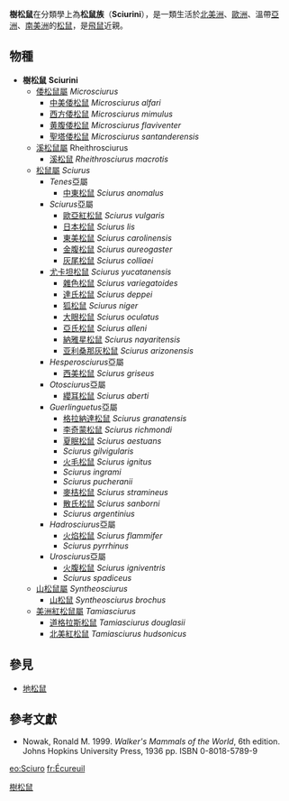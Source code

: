{{Automatic Taxobox
| fossil_range = [[中新世|中新世]]中期 - 現今
| image = Japanese Squirrel edit2.jpg
| image_width = 250px
| image_caption = [[日本松鼠|日本松鼠]] ''Sciurus lis''
| taxon = Sciurini
| authority = [[Gotthelf_Fischer|G. Fischer]], 1817
| type_genus = ''[[Sciurus|Sciurus]]''
| type_genus_authority = [[Carl_Linnaeus|Linnaeus]], [[自然系統第十版|1758]]
| subdivision_ranks = [[屬|屬]]
| subdivision = 
*[[倭松鼠屬|倭松鼠屬]] ''Microsciurus''
*[[溪松鼠屬|溪松鼠屬]] ''Rheithrosciurus''
*[[松鼠屬|松鼠屬]] ''Sciurus''
*[[山松鼠屬|山松鼠屬]] ''Syntheosciurus'' 
*[[美洲紅松鼠屬|美洲紅松鼠屬]] ''Tamiasciurus''
}}

'''樹松鼠'''在分類學上為'''松鼠族'''（'''Sciurini'''），是一類生活於[[北美洲|北美洲]]、[[歐洲|歐洲]]、溫帶[[亞洲|亞洲]]、[[南美洲|南美洲]]的[[松鼠|松鼠]]，是[[飛鼠|飛鼠]]近親。

==物種==
*'''樹松鼠''' '''Sciurini'''
**[[倭松鼠屬|倭松鼠屬]] ''Microsciurus''
***[[中美倭松鼠|中美倭松鼠]] ''Microsciurus alfari''
***[[西方倭松鼠|西方倭松鼠]] ''Microsciurus mimulus''
***[[黄腹倭松鼠|黄腹倭松鼠]] ''Microsciurus flaviventer''
***[[聖塔倭松鼠|聖塔倭松鼠]] ''Microsciurus santanderensis''
**[[溪松鼠屬|溪松鼠屬]] Rheithrosciurus
***[[溪松鼠|溪松鼠]] ''Rheithrosciurus macrotis''
**[[松鼠屬|松鼠屬]] ''Sciurus''
***''Tenes''亞屬
****[[中東松鼠|中東松鼠]] ''Sciurus anomalus''
***''Sciurus''亞屬
****[[歐亞紅松鼠|歐亞紅松鼠]] ''Sciurus vulgaris''
****[[日本松鼠|日本松鼠]] ''Sciurus lis''
****[[東美松鼠|東美松鼠]] ''Sciurus carolinensis''
****[[金腹松鼠|金腹松鼠]] ''Sciurus aureogaster''
****[[灰尾松鼠|灰尾松鼠]] ''Sciurus colliaei''
***[[尤卡坦松鼠|尤卡坦松鼠]] ''Sciurus yucatanensis''
****[[雜色松鼠|雜色松鼠]] ''Sciurus variegatoides''
****[[達氏松鼠|達氏松鼠]] ''Sciurus deppei''
****[[狐松鼠|狐松鼠]] ''Sciurus niger''
****[[大眼松鼠|大眼松鼠]] ''Sciurus oculatus''
****[[亞氏松鼠|亞氏松鼠]] ''Sciurus alleni''
****[[納雅星松鼠|納雅星松鼠]] ''Sciurus nayaritensis''
****[[亚利桑那灰松鼠|亚利桑那灰松鼠]] ''Sciurus arizonensis''
***''Hesperosciurus''亞屬
****[[西美松鼠|西美松鼠]] ''Sciurus griseus''
***''Otosciurus''亞屬
****[[纓耳松鼠|纓耳松鼠]] ''Sciurus aberti''
***''Guerlinguetus''亞屬
****[[格拉納達松鼠|格拉納達松鼠]] ''Sciurus granatensis''
****[[李奇蒙松鼠|李奇蒙松鼠]] ''Sciurus richmondi''
****[[夏眠松鼠|夏眠松鼠]] ''Sciurus aestuans''
****''Sciurus gilvigularis''
****[[火毛松鼠|火毛松鼠]] ''Sciurus ignitus''
****''Sciurus ingrami''
****''Sciurus pucheranii''
****[[麥桔松鼠|麥桔松鼠]] ''Sciurus stramineus''
****[[散氏松鼠|散氏松鼠]] ''Sciurus sanborni''
****''Sciurus argentinius''
***''Hadrosciurus''亞屬
****[[火焰松鼠|火焰松鼠]] ''Sciurus flammifer'' 
****''Sciurus pyrrhinus''
***''Urosciurus''亞屬
****[[火腹松鼠|火腹松鼠]] ''Sciurus igniventris''
****''Sciurus spadiceus''
**[[山松鼠屬|山松鼠屬]] ''Syntheosciurus''
***[[山松鼠|山松鼠]] ''Syntheosciurus brochus''
**[[美洲紅松鼠屬|美洲紅松鼠屬]] ''Tamiasciurus''
***[[道格拉斯松鼠|道格拉斯松鼠]] ''Tamiasciurus douglasii''
***[[北美紅松鼠|北美紅松鼠]] ''Tamiasciurus hudsonicus''

==參見==
*[[地松鼠|地松鼠]]

==參考文獻==
*Nowak, Ronald M. 1999. ''Walker's Mammals of the World'', 6th edition. Johns Hopkins University Press, 1936 pp. ISBN 0-8018-5789-9

{{Wikispecies|Sciurus}}
{{commons|Sciurus}}
{{Taxonbar|from=Q2294121}}

[[Category:樹松鼠|]]

[[eo:Sciuro|eo:Sciuro]]
[[fr:Écureuil|fr:Écureuil]]